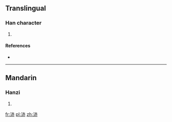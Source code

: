 ==Translingual==

===Han character===
{{Han char|rn=85|rad=水|as=06|sn=9|four=|canj=水卜中金 (EYLC), X水卜中金 (XEYLC)}}

# {{defn|Han|sort=水06}}

====References====
* {{Han ref|kx=0619.160|dkj=17351|hdz=31615.020|uh=6D02|ud=27906}}

----

==Mandarin==

===Hanzi===
{{cmn-hanzi|pin=[[huì]] ([[hui4]]), [[yì]] ([[yi4]])|wg=hui<sup>4</sup>, i<sup>4</sup>}}

# {{defn|Mandarin|sort=水06}}

[[fr:洂]]
[[pl:洂]]
[[zh:洂]]